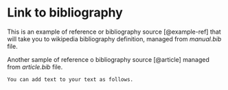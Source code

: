 # Link to bibliography 

This is an example of reference or bibliography source [@example-ref] that will take you to wikipedia bibliography definition, managed from *manual.bib* file.

Another sample of reference o bibliography source [@article] managed from *article.bib* file.

```
You can add text to your text as follows.
```
